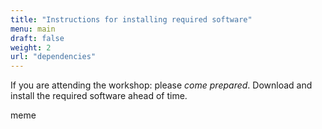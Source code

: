 ```yaml
---
title: "Instructions for installing required software"
menu: main
draft: false
weight: 2
url: "dependencies"
---
```


If you are attending the workshop: please *come prepared*. Download and install the required software ahead of time.

<!--more-->

meme

